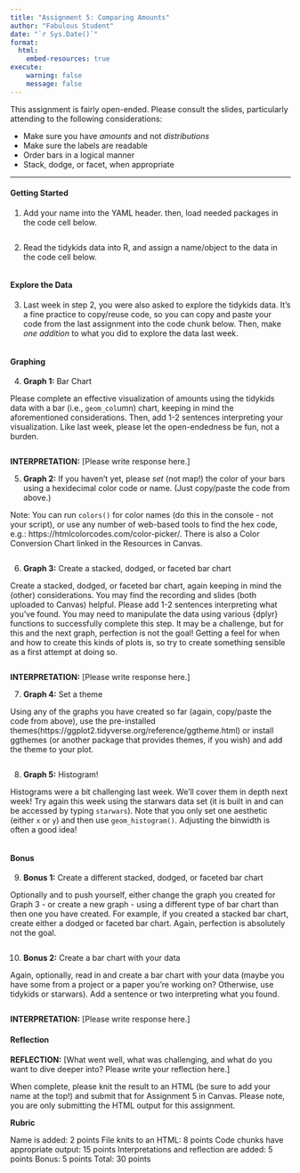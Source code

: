 ```yaml
---
title: "Assignment 5: Comparing Amounts"
author: "Fabulous Student"
date: "`r Sys.Date()`"
format:
  html:
    embed-resources: true
execute:
    warning: false
    message: false
---
```


This assignment is fairly open-ended. Please consult the slides, particularly attending to the following considerations:

- Make sure you have *amounts* and not *distributions*
- Make sure the labels are readable
- Order bars in a logical manner
- Stack, dodge, or facet, when appropriate

<hr>

#### Getting Started
1. Add your name into the YAML header. then, load needed packages in the code cell below.

```r

```

2. Read the tidykids data into R, and assign a name/object to the data in the code cell below.

```r

```

#### Explore the Data

3. Last week in step 2, you were also asked to explore the tidykids data. It's a fine practice to copy/reuse code, so you can copy and paste your code from the last assignment into the code chunk below. Then, make *one addition* to what you did to explore the data last week.

```r

```

#### Graphing

4. **Graph 1:** Bar Chart

Please complete an effective visualization of amounts using the tidykids data with a bar (i.e., `geom_col`umn) chart, keeping in mind the aforementioned considerations. Then, add 1-2 sentences interpreting your visualization.  Like last week, please let the open-endedness be fun, not a burden. 

```r

```

**INTERPRETATION:** [Please write response here.]

5. **Graph 2:** If you haven't yet, please *set* (not map!) the color of your bars using a hexidecimal color code or name. (Just copy/paste the code from above.)

Note: You can run `colors()` for color names (do this in the console - not your script), or use any number of web-based tools to find the hex code, e.g.: https://htmlcolorcodes.com/color-picker/. There is also a Color Conversion Chart linked in the Resources in Canvas.

```r

```

6. **Graph 3:** Create a stacked, dodged, or faceted bar chart

Create a stacked, dodged, or faceted bar chart, again keeping in mind the (other) considerations. You may find the recording and slides (both uploaded to Canvas) helpful. Please add 1-2 sentences interpreting what you've found. You may need to manipulate the data using various {dplyr} functions to successfully complete this step. It may be a challenge, but for this and the next graph, perfection is not the goal! Getting a feel for when and how to create this kinds of plots is, so try to create something sensible as a first attempt at doing so.

```r

```

**INTERPRETATION:** [Please write response here.]

7. **Graph 4:** Set a theme 

Using any of the graphs you have created so far (again, copy/paste the code from above), use the pre-installed themes(https://ggplot2.tidyverse.org/reference/ggtheme.html) or install ggthemes (or another package that provides themes, if you wish) and add the theme to your plot.

```r

```

8. **Graph 5:** Histogram!

Histograms were a bit challenging last week. We'll cover them in depth next week! Try again this week using the starwars data set (it is built in and can be accessed by typing `starwars`). Note that you only set one aesthetic (either `x` or `y`) and then use `geom_histogram()`. Adjusting the binwidth is often a good idea!

```r

```

#### Bonus

9. **Bonus 1:** Create a different stacked, dodged, or faceted bar chart

Optionally and to push yourself, either change the graph you created for Graph 3 - or create a new graph - using a different type of bar chart than then one you have created. For example, if you created a stacked bar chart, create either a dodged or faceted bar chart. Again, perfection is absolutely not the goal.

```r

```

10. **Bonus 2:** Create a bar chart with your data

Again, optionally, read in and create a bar chart with your data (maybe you have some from a project or a paper you're working on? Otherwise, use tidykids or starwars). Add a sentence or two interpreting what you found. 

```r

```

**INTERPRETATION:** [Please write response here.]

#### Reflection

**REFLECTION:** [What went well, what was challenging, and what do you want to dive deeper into? Please write your reflection here.]

When complete, please knit the result to an HTML (be sure to add your name at the top!) and submit that for Assignment 5 in Canvas.  Please note, you are only submitting the HTML output for this assignment.  

**Rubric**

Name is added: 2 points
File knits to an HTML: 8 points
Code chunks have appropriate output: 15 points
Interpretations and reflection are added: 5 points
Bonus: 5 points
Total: 30 points